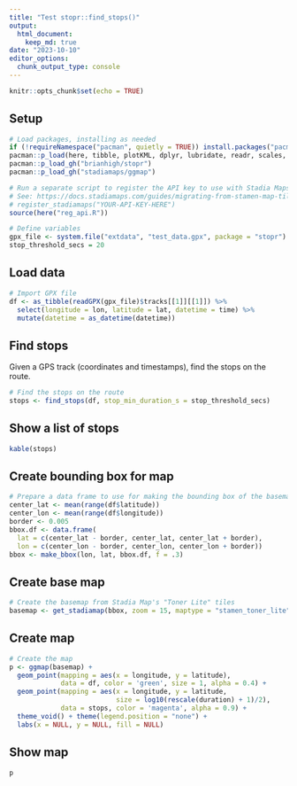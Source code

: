 ```yaml
---
title: "Test stopr::find_stops()"
output: 
  html_document:
    keep_md: true
date: "2023-10-10"
editor_options: 
  chunk_output_type: console
---
```


```r
knitr::opts_chunk$set(echo = TRUE)
```

## Setup

```r
# Load packages, installing as needed
if (!requireNamespace("pacman", quietly = TRUE)) install.packages("pacman")
pacman::p_load(here, tibble, plotKML, dplyr, lubridate, readr, scales, knitr)
pacman::p_load_gh("brianhigh/stopr")
pacman::p_load_gh("stadiamaps/ggmap")

# Run a separate script to register the API key to use with Stadia Maps
# See: https://docs.stadiamaps.com/guides/migrating-from-stamen-map-tiles/
# register_stadiamaps("YOUR-API-KEY-HERE")
source(here("reg_api.R"))

# Define variables
gpx_file <- system.file("extdata", "test_data.gpx", package = "stopr")
stop_threshold_secs = 20
```

## Load data

```r
# Import GPX file
df <- as_tibble(readGPX(gpx_file)$tracks[[1]][[1]]) %>% 
  select(longitude = lon, latitude = lat, datetime = time) %>% 
  mutate(datetime = as_datetime(datetime))
```

## Find stops

Given a GPS track (coordinates and timestamps), find the stops on the route.

```r
# Find the stops on the route
stops <- find_stops(df, stop_min_duration_s = stop_threshold_secs)
```

## Show a list of stops

```r
kable(stops)
```

## Create bounding box for map

```r
# Prepare a data frame to use for making the bounding box of the basemap
center_lat <- mean(range(df$latitude))
center_lon <- mean(range(df$longitude))
border <- 0.005
bbox.df <- data.frame(
  lat = c(center_lat - border, center_lat, center_lat + border),
  lon = c(center_lon - border, center_lon, center_lon + border))
bbox <- make_bbox(lon, lat, bbox.df, f = .3)
```

## Create base map

```r
# Create the basemap from Stadia Map's "Toner Lite" tiles
basemap <- get_stadiamap(bbox, zoom = 15, maptype = "stamen_toner_lite")
```

## Create map

```r
# Create the map
p <- ggmap(basemap) +
  geom_point(mapping = aes(x = longitude, y = latitude),
             data = df, color = 'green', size = 1, alpha = 0.4) +
  geom_point(mapping = aes(x = longitude, y = latitude,
                           size = log10(rescale(duration) + 1)/2),
             data = stops, color = 'magenta', alpha = 0.9) +
  theme_void() + theme(legend.position = "none") +
  labs(x = NULL, y = NULL, fill = NULL)
```

## Show map

```r
p
```
